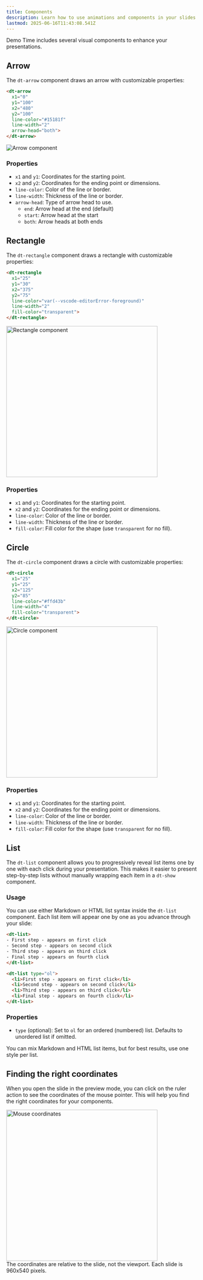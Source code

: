 ```yaml
---
title: Components
description: Learn how to use animations and components in your slides.
lastmod: 2025-06-16T11:43:08.541Z
---
```




Demo Time includes several visual components to enhance your presentations.

## Arrow

The `dt-arrow` component draws an arrow with customizable properties:

```html title="Show an arrow"
<dt-arrow 
  x1="0" 
  y1="100" 
  x2="480" 
  y2="100" 
  line-color="#15181f" 
  line-width="2" 
  arrow-head="both">
</dt-arrow>
```

<Image class="mx-auto" src={arrowCompImg} alt="Arrow component" width={400} />

### Properties

- `x1` and `y1`: Coordinates for the starting point.
- `x2` and `y2`: Coordinates for the ending point or dimensions.
- `line-color`: Color of the line or border.
- `line-width`: Thickness of the line or border.
- `arrow-head`: Type of arrow head to use.
  - `end`: Arrow head at the end (default)
  - `start`: Arrow head at the start
  - `both`: Arrow heads at both ends

## Rectangle

The `dt-rectangle` component draws a rectangle with customizable properties:

```html title="Show a rectangle"
<dt-rectangle 
  x1="25" 
  y1="30" 
  x2="375" 
  y2="75" 
  line-color="var(--vscode-editorError-foreground)" 
  line-width="2" 
  fill-color="transparent">
</dt-rectangle>
```

<Image class="mx-auto" src={rectangleCompImg} alt="Rectangle component" width="400" />

### Properties

- `x1` and `y1`: Coordinates for the starting point.
- `x2` and `y2`: Coordinates for the ending point or dimensions.
- `line-color`: Color of the line or border.
- `line-width`: Thickness of the line or border.
- `fill-color`: Fill color for the shape (use `transparent` for no fill).

## Circle

The `dt-circle` component draws a circle with customizable properties:

```html title="Show a circle"
<dt-circle 
  x1="25" 
  y1="25" 
  x2="125" 
  y2="85" 
  line-color="#ffd43b" 
  line-width="4" 
  fill-color="transparent">
</dt-circle>
```

<Image class="mx-auto" src={circleCompImg} alt="Circle component" width="400" />

### Properties

- `x1` and `y1`: Coordinates for the starting point.
- `x2` and `y2`: Coordinates for the ending point or dimensions.
- `line-color`: Color of the line or border.
- `line-width`: Thickness of the line or border.
- `fill-color`: Fill color for the shape (use `transparent` for no fill).

## List

The `dt-list` component allows you to progressively reveal list items one by one with each click during your presentation. This makes it easier to present step-by-step lists without manually wrapping each item in a `dt-show` component.

### Usage

You can use either Markdown or HTML list syntax inside the `dt-list` component. Each list item will appear one by one as you advance through your slide:

```html title="Unordered list (Markdown syntax)"
<dt-list>
- First step - appears on first click
- Second step - appears on second click
- Third step - appears on third click
- Final step - appears on fourth click
</dt-list>
```

```html title="Ordered list (HTML syntax)"
<dt-list type="ol">
  <li>First step - appears on first click</li>
  <li>Second step - appears on second click</li>
  <li>Third step - appears on third click</li>
  <li>Final step - appears on fourth click</li>
</dt-list>
```

### Properties

- `type` (optional): Set to `ol` for an ordered (numbered) list. Defaults to unordered list if omitted.

<Aside type="tip">
You can mix Markdown and HTML list items, but for best results, use one style per list.
</Aside>

## Finding the right coordinates

When you open the slide in the preview mode, you can click on the ruler action to see the coordinates of the mouse pointer. This will help you find the right coordinates for your components.

<Image class="mx-auto" src={mouseCoordinatesImg} alt="Mouse coordinates" width="400" />

<Aside type='note'>
The coordinates are relative to the slide, not the viewport. Each slide is 960x540 pixels.
</Aside>